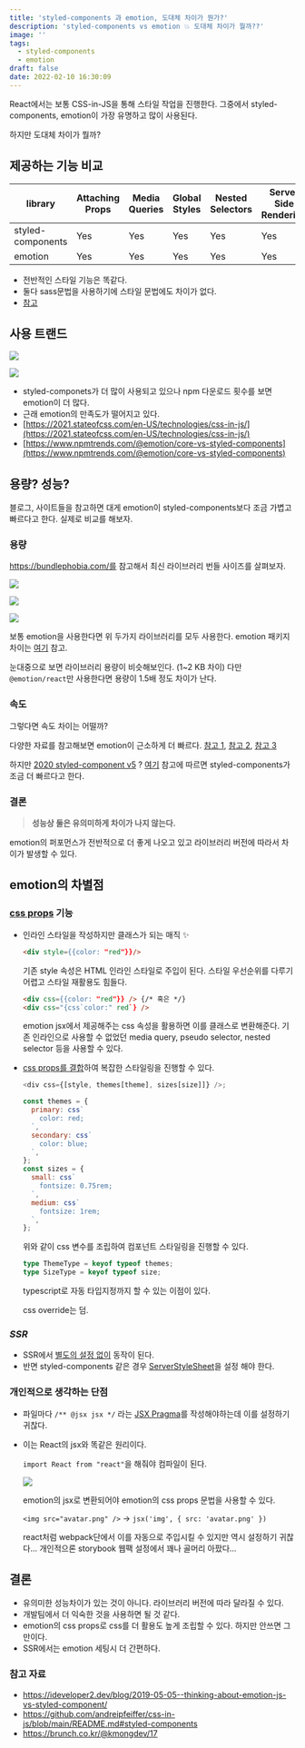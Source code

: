 ```yaml
---
title: 'styled-components 과 emotion, 도대체 차이가 뭔가?'
description: 'styled-components vs emotion 💥 도대체 차이가 뭘까??'
image: ''
tags:
  - styled-components
  - emotion
draft: false
date: 2022-02-10 16:30:09
---
```


React에서는 보통 CSS-in-JS을 통해 스타일 작업을 진행한다.
그중에서 styled-components, emotion이 가장 유명하고 많이 사용된다.

하지만 도대체 차이가 뭘까?

## 제공하는 기능 비교

| library           | Attaching Props | Media Queries | Global Styles | Nested Selectors | Server Side Rendering | Theming Support | Composition |
| ----------------- | --------------- | ------------- | ------------- | ---------------- | --------------------- | --------------- | ----------- |
| styled-components | Yes             | Yes           | Yes           | Yes              | Yes                   | Yes             | Yes         |
| emotion           | Yes             | Yes           | Yes           | Yes              | Yes                   | Yes             | Yes         |

- 전반적인 스타일 기능은 똑같다.
- 둘다 sass문법을 사용하기에 스타일 문법에도 차이가 없다.
- [참고](https://github.com/jsjoeio/styled-components-vs-emotion)

## 사용 트랜드

![](https://images.velog.io/images/bepyan/post/3d77564b-92a7-46c3-843c-325af34ef765/image.png)

![](https://images.velog.io/images/bepyan/post/ce8b2326-f3a4-4834-935f-affb3e194a2b/image.png)

- styled-componets가 더 많이 사용되고 있으나 npm 다운로드 횟수를 보면 emotion이 더 많다.
- 근래 emotion의 만족도가 떨어지고 있다.
- [https://2021.stateofcss.com/en-US/technologies/css-in-js/](https://2021.stateofcss.com/en-US/technologies/css-in-js/)
- [https://www.npmtrends.com/@emotion/core-vs-styled-components](https://www.npmtrends.com/@emotion/core-vs-styled-components)

## 용량? 성능?

블로그, 사이트들을 참고하면 대게 emotion이 styled-components보다 조금 가볍고 빠르다고 한다.
실제로 비교를 해보자.

### 용량

https://bundlephobia.com/를 참고해서 최신 라이브러리 번들 사이즈를 살펴보자.

![](https://images.velog.io/images/bepyan/post/a702e482-5850-48af-aea8-dd37522a4bd2/image.png)

![](https://images.velog.io/images/bepyan/post/2cbaf6aa-3e4c-4fc9-8495-91eb3ebfc807/image.png)

![](https://images.velog.io/images/bepyan/post/7b926716-1280-4530-a272-bda929c9c518/image.png)

보통 emotion을 사용한다면 위 두가지 라이브러리를 모두 사용한다.
emotion 패키지 차이는 [여기](https://emotion.sh/docs/package-summary) 참고.

눈대중으로 보면 라이브러리 용량이 비슷해보인다. (1~2 KB 차이)
다만 `@emotion/react`만 사용한다면 용량이 1.5배 정도 차이가 난다.

### 속도

그렇다면 속도 차이는 어떨까?

다양한 자료를 참고해보면 emotion이 근소하게 더 빠르다.
[참고 1](https://stitches.dev/docs/benchmarks), [참고 2](https://dev.to/meetdave3/styled-components-vs-emotion-js-a-performance-perspective-4eia), [참고 3](https://github.com/A-gambit/CSS-IN-JS-Benchmarks/blob/master/RESULT.md)

하지만 [2020 styled-component v5](https://styled-components.com/releases#v5.0.0) ?
[여기](https://medium.com/styled-components/announcing-styled-components-v5-beast-mode-389747abd987) 참고에 따르면 styled-components가 조금 더 빠르다고 한다.

### 결론

> **성능상 둘은 유의미하게 차이가 나지 않는다.**

emotion의 퍼포먼스가 전반적으로 더 좋게 나오고 있고 라이브러리 버전에 따라서 차이가 발생할 수 있다.

## emotion의 차별점

### [css props](https://emotion.sh/docs/css-prop) 기능

- 인라인 스타일을 작성하지만 클래스가 되는 매직 ✨

  ```html
  <div style={{color: "red"}}/>
  ```

  기존 style 속성은 HTML 인라인 스타일로 주입이 된다.
  스타일 우선순위를 다루기 어렵고 스타일 재활용도 힘들다.

  ```html
  <div css={{color: "red"}} /> {/* 혹은 */}
  <div css="{css`color:" red`} />
  ```

  emotion jsx에서 제공해주는 css 속성을 활용하면 이를 클래스로 변환해준다.
  기존 인라인으로 사용할 수 없었던 media query, pseudo selector, nested selector 등을 사용할 수 있다.

- [css props를 결합](https://velog.io/@velopert/create-your-own-design-system-with-storybook#%EB%B2%84%ED%8A%BC%EC%9D%98-theme-%EB%A7%8C%EB%93%A4%EA%B8%B0)하여 복잡한 스타일링을 진행할 수 있다.

  ```js
  <div css={[style, themes[theme], sizes[size]]} />;

  const themes = {
    primary: css`
      color: red;
    `,
    secondary: css`
      color: blue;
    `,
  };
  const sizes = {
    small: css`
      fontsize: 0.75rem;
    `,
    medium: css`
      fontsize: 1rem;
    `,
  };
  ```

  위와 같이 css 변수를 조립하여 컴포넌트 스타일링을 진행할 수 있다.

  ```ts
  type ThemeType = keyof typeof themes;
  type SizeType = keyof typeof size;
  ```

  typescript로 자동 타입지정까지 할 수 있는 이점이 있다.

  css override는 덤.

### _SSR_

- SSR에서 [별도의 설정 없이](https://emotion.sh/docs/ssr#gatsby-focus-wrapper) 동작이 된다.
- 반면 styled-components 같은 경우 [ServerStyleSheet](https://styled-components.com/docs/advanced#streaming-rendering)을 설정 해야 한다.

### 개인적으로 생각하는 단점

- 파일마다 `/** @jsx jsx */` 라는 [JSX Pragma](https://emotion.sh/docs/css-prop#jsx-pragma)를 작성해야하는데 이를 설정하기 귀찮다.
- 이는 React의 jsx와 똑같은 원리이다.

  `import React from "react"`을 해줘야 컴파일이 된다.

  ![](https://images.velog.io/images/bepyan/post/4214bfb7-8caa-4086-a4c3-48e98aaf408f/image.png)

  emotion의 jsx로 변환되어야 emotion의 css props 문법을 사용할 수 있다.

  `<img src="avatar.png" />` → `jsx('img', { src: 'avatar.png' })`

  react처럼 webpack단에서 이를 자동으로 주입시킬 수 있지만 역시 설정하기 귀찮다...
  개인적으론 storybook 웹팩 설정에서 꽤나 골머리 아팠다...

## 결론

- 유의미한 성능차이가 있는 것이 아니다. 라이브러리 버전에 따라 달라질 수 있다.
- 개발팀에서 더 익숙한 것을 사용하면 될 것 같다.
- emotion의 css props로 css를 더 활용도 높게 조립할 수 있다. 하지만 안쓰면 그만이다.
- SSR에서는 emotion 세팅시 더 간편하다.

### 참고 자료

- https://ideveloper2.dev/blog/2019-05-05--thinking-about-emotion-js-vs-styled-component/
- https://github.com/andreipfeiffer/css-in-js/blob/main/README.md#styled-components
- https://brunch.co.kr/@kmongdev/17
